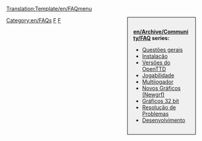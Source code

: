 <noinclude>[[Translation:Template/en/FAQmenu]]</noinclude><noinclude></noinclude><div style="float:right;width:150px;border:1px solid black;background:#F0F0F0;padding:15px;-moz-border-radius:5px;">
<span style="font-weight:bold">[[en/Archive/Community/FAQ]] series:</span>

* [[pt/Manual/FAQ Questões gerais|Questões gerais]]
* [[pt/Archive/Manual/FAQ Instalação|Instalação]]
* [[pt/Archive/Community/FAQ Versões de OpenTTD|Versões do OpenTTD]]
* [[pt/FAQ Jogabilidade|Jogabilidade]]
* [[pt/FAQ Multijogador|Multijogador]]
* [[pt/FAQ NewGRF|Novos Gráficos (Newgrf)]]
* [[pt/FAQ Gráficos 32 bit|Gráficos 32 bit]]
* [[pt/FAQ Resolução de Problemas|Resolução de Problemas]]
* [[pt/FAQ Desenvolvimento|Desenvolvimento]]
</div>
<includeonly>[[Category:en/FAQs]]</includeonly><noinclude>

[[Category:en/Templates|F]][[Category:en/Navigation|F]]
</noinclude>